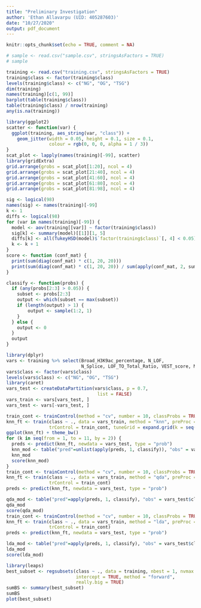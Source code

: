 ```yaml
---
title: "Preliminary Investigation"
author: 'Ethan Allavarpu (UID: 405287603)'
date: "10/27/2020"
output: pdf_document
---
```


```r
knitr::opts_chunk$set(echo = TRUE, comment = NA)
```

```r
# sample <- read.csv("sample.csv", stringsAsFactors = TRUE)
# sample
```
```r
training <- read.csv("training.csv", stringsAsFactors = TRUE)
training$class <- factor(training$class)
levels(training$class) <- c("NG", "OG", "TSG")
dim(training)
names(training)[c(1, 99)]
barplot(table(training$class))
table(training$class) / nrow(training)
any(is.na(training))

library(ggplot2)
scatter <- function(var) {
  ggplot(training, aes_string(var, "class")) +
    geom_jitter(width = 0.05, height = 0.1, size = 0.1,
                colour = rgb(0, 0, 0, alpha = 1 / 3))
}
scat_plot <- lapply(names(training)[-99], scatter)
library(gridExtra)
grid.arrange(grobs = scat_plot[1:20], ncol = 4)
grid.arrange(grobs = scat_plot[21:40], ncol = 4)
grid.arrange(grobs = scat_plot[41:60], ncol = 4)
grid.arrange(grobs = scat_plot[61:80], ncol = 4)
grid.arrange(grobs = scat_plot[81:98], ncol = 4)
```


```r
sig <- logical(98)
names(sig) <- names(training)[-99]
k <- 1
diffs <- logical(98)
for (var in names(training)[-99]) {
  model <- aov(training[[var]] ~ factor(training$class))
  sig[k] <- summary(model)[[1]][1, 5]
  diffs[k] <- all(TukeyHSD(model)$`factor(training$class)`[, 4] < 0.05)
  k <- k + 1
}
score <- function (conf_mat) {
  print(sum(diag(conf_mat) * c(1, 20, 20)))
  print(sum(diag(conf_mat) * c(1, 20, 20)) / sum(apply(conf_mat, 2, sum) * c(1, 20, 20)))
}

classify <- function(probs) {
  if (any(probs[2:3] > 0.05)) {
    subset <- probs[2:3]
    output <- which(subset == max(subset))
    if (length(output) > 1) {
        output <- sample(1:2, 1)
    }
  } else {
    output <- 0
  }
  output
}
```

```r
library(dplyr)
vars <- training %>% select(Broad_H3K9ac_percentage, N_LOF,
                            N_Splice, LOF_TO_Total_Ratio, VEST_score, Missense_Entropy, BioGRID_clossness, Cell_proliferation_rate_CRISPR_KD, intolerant_pLI, BioGRID_log_degree, class)
vars$class <- factor(vars$class)
levels(vars$class) <- c("NG", "OG", "TSG")
library(caret)
vars_test <- createDataPartition(vars$class, p = 0.7, 
                                  list = FALSE)
vars_train <- vars[vars_test, ]
vars_test <- vars[-vars_test, ]

train_cont <- trainControl(method = "cv", number = 10, classProbs = TRUE, savePredictions = TRUE)
knn_ft <- train(class ~ ., data = vars_train, method = "knn", preProc = c("center", "scale"),
                trControl = train_cont, tuneGrid = expand.grid(k = seq(from = 1, to = 11, by = 2)))
ggplot(knn_ft) + theme_bw()
for (k in seq(from = 1, to = 11, by = 2)) {
  preds <- predict(knn_ft, newdata = vars_test, type = "prob")
  knn_mod <- table("pred"=unlist(apply(preds, 1, classify)), "obs" = vars_test$class)
  knn_mod
  score(knn_mod)
}
train_cont <- trainControl(method = "cv", number = 10, classProbs = TRUE, savePredictions = TRUE)
knn_ft <- train(class ~ ., data = vars_train, method = "qda", preProc = c("center", "scale"),
                trControl = train_cont)
preds <- predict(knn_ft, newdata = vars_test, type = "prob")

qda_mod <- table("pred"=apply(preds, 1, classify), "obs" = vars_test$class)
qda_mod
score(qda_mod)
train_cont <- trainControl(method = "cv", number = 10, classProbs = TRUE, savePredictions = TRUE)
knn_ft <- train(class ~ ., data = vars_train, method = "lda", preProc = c("center", "scale"),
                trControl = train_cont)
preds <- predict(knn_ft, newdata = vars_test, type = "prob")

lda_mod <- table("pred"=apply(preds, 1, classify), "obs" = vars_test$class)
lda_mod
score(lda_mod)
```
```r
library(leaps)
best_subset <- regsubsets(class ~ ., data = training, nbest = 1, nvmax = 20,
                          intercept = TRUE, method = "forward",
                          really.big = TRUE)
sumBS <- summary(best_subset)
sumBS
plot(best_subset)
```


